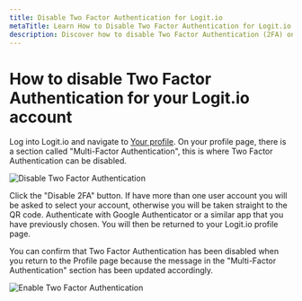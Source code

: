 ```yaml
---
title: Disable Two Factor Authentication for Logit.io
metaTitle: Learn How to Disable Two Factor Authentication for Logit.io
description: Discover how to disable Two Factor Authentication (2FA) on your Logit.io account in this helpful article.
---
```


# How to disable Two Factor Authentication for your Logit.io account

Log into Logit.io and navigate to [Your profile](https://dashboard.logit.io/profile). On your profile page, there is a section called "Multi-Factor Authentication", this is where Two Factor Authentication can be disabled.

![Disable Two Factor Authentication](@/images/help/account-access/disable-2fa.png)

Click the "Disable 2FA" button. If have more than one user account you will be asked to select your account, otherwise you will be taken straight to the QR code. Authenticate with Google Authenticator or a similar app that 
you have previously chosen. You will then be returned to your Logit.io profile page.

You can confirm that Two Factor Authentication has been disabled when you return to the Profile page because the message in the "Multi-Factor Authentication" section has been updated accordingly.

![Enable Two Factor Authentication](@/images/help/account-access/enable-2fa.png)